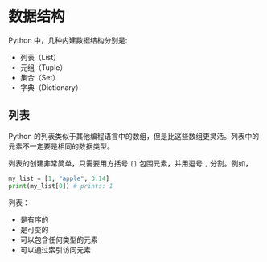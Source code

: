 # 数据结构

Python 中，几种内建数据结构分别是:

- 列表（List）
- 元组（Tuple）
- 集合（Set）
- 字典（Dictionary）

## 列表

Python 的列表类似于其他编程语言中的数组，但是比这些数组更灵活。列表中的元素不一定要是相同的数据类型。

列表的创建非常简单，只需要用方括号 `[]` 包围元素，并用逗号 `,` 分割。例如，

```{python}
my_list = [1, "apple", 3.14]
print(my_list[0]) # prints: 1
```

列表：

- 是有序的
- 是可变的
- 可以包含任何类型的元素
- 可以通过索引访问元素
